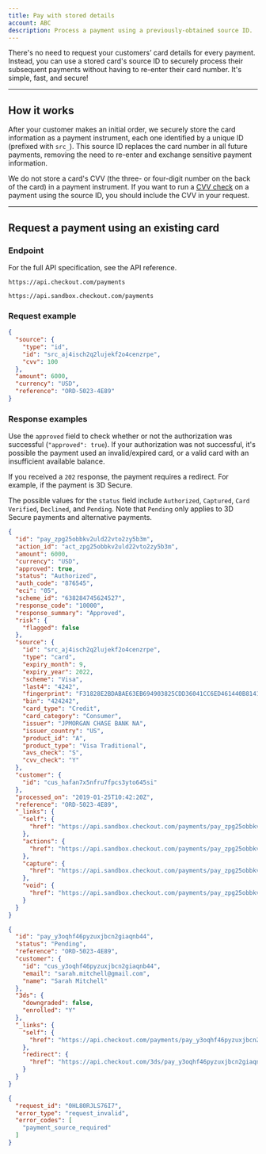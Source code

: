 ```yaml
---
title: Pay with stored details
account: ABC
description: Process a payment using a previously-obtained source ID.
---
```


There's no need to request your customers’ card details for every payment. Instead, you can use a stored card's source ID to securely process their subsequent payments without having to re-enter their card number. It's simple, fast, and secure!

---

## How it works

After your customer makes an initial order, we securely store the card information as a payment instrument, each one identified by a unique ID (prefixed with `src_`). This source ID replaces the card number in all future payments, removing the need to re-enter and exchange sensitive payment information.

<TipBox variant="info">

We do not store a card's CVV (the three- or four-digit number on the back of the card) in a payment instrument. If you want to run a [CVV check](/risk-management/cvv-check) on a payment using the source ID, you should include the CVV in your request.

</TipBox>

---

## Request a payment using an existing card

### Endpoint

For the full API specification, see the <ExternalLink href="https://api-reference.checkout.com/#tag/Payments/paths/~1payments/post" >API reference</ExternalLink>.

<tabs>
<tab title="Live">
<LineCodeWrapper type="post">

`https://api.checkout.com/payments`

</LineCodeWrapper>
</tab>
<tab title="Sandbox">
<LineCodeWrapper type="post">

`https://api.sandbox.checkout.com/payments`

</LineCodeWrapper>
</tab>
</tabs>

### Request example

```json
{
  "source": {
    "type": "id",
    "id": "src_aj4isch2q2lujekf2o4cenzrpe",
    "cvv": 100
  },
  "amount": 6000,
  "currency": "USD",
  "reference": "ORD-5023-4E89"
}
```

### Response examples

Use the `approved` field to check whether or not the authorization was successful (`"approved": true`). If your authorization was not successful, it's possible the payment used an invalid/expired card, or a valid card with an insufficient available balance.

If you received a `202` response, the payment requires a redirect. For example, if the payment is 3D Secure.

The possible values for the `status` field include `Authorized`, `Captured`, `Card Verified`, `Declined`, and `Pending`. Note that `Pending` only applies to 3D Secure payments and alternative payments.

<tabs>
<tab title="201 Success">

```json
{
  "id": "pay_zpg25obbkv2uld22vto2zy5b3m",
  "action_id": "act_zpg25obbkv2uld22vto2zy5b3m",
  "amount": 6000,
  "currency": "USD",
  "approved": true,
  "status": "Authorized",
  "auth_code": "876545",
  "eci": "05",
  "scheme_id": "638284745624527",
  "response_code": "10000",
  "response_summary": "Approved",
  "risk": {
    "flagged": false
  },
  "source": {
    "id": "src_aj4isch2q2lujekf2o4cenzrpe",
    "type": "card",
    "expiry_month": 9,
    "expiry_year": 2022,
    "scheme": "Visa",
    "last4": "4242",
    "fingerprint": "F31828E2BDABAE63EB694903825CDD36041CC6ED461440B81415895855502832",
    "bin": "424242",
    "card_type": "Credit",
    "card_category": "Consumer",
    "issuer": "JPMORGAN CHASE BANK NA",
    "issuer_country": "US",
    "product_id": "A",
    "product_type": "Visa Traditional",
    "avs_check": "S",
    "cvv_check": "Y"
  },
  "customer": {
    "id": "cus_hafan7x5nfru7fpcs3yto645si"
  },
  "processed_on": "2019-01-25T10:42:20Z",
  "reference": "ORD-5023-4E89",
  "_links": {
    "self": {
      "href": "https://api.sandbox.checkout.com/payments/pay_zpg25obbkv2uld22vto2zy5b3m"
    },
    "actions": {
      "href": "https://api.sandbox.checkout.com/payments/pay_zpg25obbkv2uld22vto2zy5b3m/actions"
    },
    "capture": {
      "href": "https://api.sandbox.checkout.com/payments/pay_zpg25obbkv2uld22vto2zy5b3m/captures"
    },
    "void": {
      "href": "https://api.sandbox.checkout.com/payments/pay_zpg25obbkv2uld22vto2zy5b3m/voids"
    }
  }
}
```

</tab>
<tab title="202 Payment asynchronous / further action required">

```json
{
  "id": "pay_y3oqhf46pyzuxjbcn2giaqnb44",
  "status": "Pending",
  "reference": "ORD-5023-4E89",
  "customer": {
    "id": "cus_y3oqhf46pyzuxjbcn2giaqnb44",
    "email": "sarah.mitchell@gmail.com",
    "name": "Sarah Mitchell"
  },
  "3ds": {
    "downgraded": false,
    "enrolled": "Y"
  },
  "_links": {
    "self": {
      "href": "https://api.checkout.com/payments/pay_y3oqhf46pyzuxjbcn2giaqnb44"
    },
    "redirect": {
      "href": "https://api.checkout.com/3ds/pay_y3oqhf46pyzuxjbcn2giaqnb44"
    }
  }
}
```

</tab>
<tab title="422 Invalid data was sent">

```json
{
  "request_id": "0HL80RJLS76I7",
  "error_type": "request_invalid",
  "error_codes": [
    "payment_source_required"
  ]
}
```

</tab>
</tabs>
